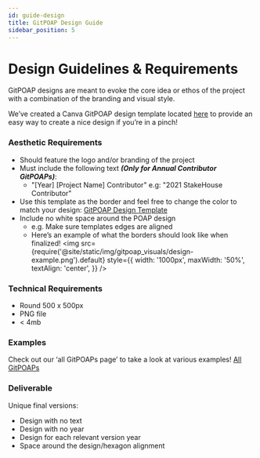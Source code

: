 ```yaml
---
id: guide-design
title: GitPOAP Design Guide
sidebar_position: 5
---
```


# Design Guidelines & Requirements

GitPOAP designs are meant to evoke the core idea or ethos of the project with a combination of the branding and visual style.

We’ve created a Canva GitPOAP design template located [here](https://www.canva.com/design/DAFQoFm0dhQ/H17FASlR17kwLk6m303hBw/view?utm_content=DAFQoFm0dhQ&utm_campaign=designshare&utm_medium=link&utm_source=publishsharelink&mode=preview) to provide an easy way to create a nice design if you’re in a pinch!

### Aesthetic Requirements

- Should feature the logo and/or branding of the project
- Must include the following text **_(Only for Annual Contributor GitPOAPs)_**:
  - "[Year] [Project Name] Contributor" e.g: "2021 StakeHouse Contributor"
- Use this template as the border and feel free to change the color to match your design: [GitPOAP Design Template](https://drive.google.com/drive/folders/14MjNEeGDxlnRV0REGEwDGDkcwtuBKA8a?usp=sharing)
- Include no white space around the POAP design
  - e.g. Make sure templates edges are aligned
  - Here’s an example of what the borders should look like when finalized!
    <ImageContainer>
      <img
        src={require('@site/static/img/gitpoap_visuals/design-example.png').default}
        style={{
          width: '1000px',
          maxWidth: '50%',
          textAlign: 'center',
        }}
      />
    </ImageContainer>

### Technical Requirements

- Round 500 x 500px
- PNG file
- < 4mb

### Examples

Check out our ‘all GitPOAPs page’ to take a look at various examples! [All GitPOAPs](https://www.gitpoap.io/gitpoaps)

### Deliverable

Unique final versions:

- Design with no text
- Design with no year
- Design for each relevant version year
- Space around the design/hexagon alignment
